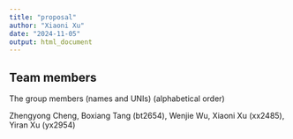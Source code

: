 ```yaml
---
title: "proposal"
author: "Xiaoni Xu"
date: "2024-11-05"
output: html_document
---
```


## Team members

The group members (names and UNIs) (alphabetical order) 

Zhengyong Cheng, Boxiang Tang (bt2654), Wenjie Wu, Xiaoni Xu (xx2485), Yiran Xu (yx2954) 



